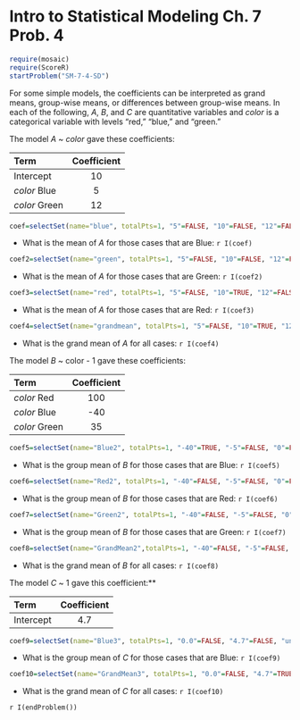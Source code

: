 Intro to Statistical Modeling Ch. 7 Prob. 4 
========================================================
```r
require(mosaic)
require(ScoreR)
startProblem("SM-7-4-SD")
```
For some simple models, the coefficients can be interpreted as grand means, group-wise means, or differences between group-wise means. In each of the following, *A*, *B*, and *C* are quantitative variables and *color* is a categorical variable with levels "red," "blue," and "green."

The model *A* ~ *color* gave these coefficients:

Term | Coefficient
|:----|:----:|
Intercept | 10
*color* Blue | 5
*color* Green | 12

```r
coef=selectSet(name="blue", totalPts=1, "5"=FALSE, "10"=FALSE, "12"=FALSE, "15"=TRUE, "17"=FALSE, "22"=FALSE, "27"=FALSE, "unknown"=FALSE)
```
* What is the mean of *A* for those cases that are Blue: `r I(coef)`

```r
coef2=selectSet(name="green", totalPts=1, "5"=FALSE, "10"=FALSE, "12"=FALSE, "15"=FALSE, "17"=TRUE, "22"=FALSE, "27"=FALSE, "unknown"=FALSE)
```
* What is the mean of *A* for those cases that are Green: `r I(coef2)`

```r
coef3=selectSet(name="red", totalPts=1, "5"=FALSE, "10"=TRUE, "12"=FALSE, "15"=FALSE, "17"=FALSE, "22"=FALSE, "27"=FALSE, "unknown"=FALSE)
```
* What is the mean of *A* for those cases that are Red: `r I(coef3)`

```r
coef4=selectSet(name="grandmean", totalPts=1, "5"=FALSE, "10"=TRUE, "12"=FALSE, "15"=FALSE, "17"=FALSE, "22"=FALSE, "27"=FALSE, "unknown"=FALSE)
```
* What is the grand mean of *A* for all cases: `r I(coef4)`     


The model *B* ~ color - 1 gave these coefficients:

Term | Coefficient
|:----|:----:|
*color* Red | 100
*color* Blue | -40
*color* Green | 35

```r
coef5=selectSet(name="Blue2", totalPts=1, "-40"=TRUE, "-5"=FALSE, "0"=FALSE, "35"=FALSE, "60"=FALSE, "65"=FALSE, "100"=FALSE, "135"=FALSE, "unknown"=FALSE)
```
* What is the group mean of *B* for those cases that are Blue: `r I(coef5)`

```r
coef6=selectSet(name="Red2", totalPts=1, "-40"=FALSE, "-5"=FALSE, "0"=FALSE, "35"=FALSE, "60"=FALSE, "65"=FALSE, "100"=TRUE, "135"=FALSE, "unknown"=FALSE)
```
* What is the group mean of *B* for those cases that are Red: `r I(coef6)` 

```r
coef7=selectSet(name="Green2", totalPts=1, "-40"=FALSE, "-5"=FALSE, "0"=FALSE, "35"=TRUE, "60"=FALSE, "65"=FALSE, "100"=FALSE, "135"=FALSE, "unknown"=FALSE)
```
* What is the group mean of *B* for those cases that are Green: `r I(coef7)`

```r
coef8=selectSet(name="GrandMean2",totalPts=1, "-40"=FALSE, "-5"=FALSE, "0"=FALSE, "35"=FALSE, "60"=FALSE, "65"=FALSE, "100"=FALSE, "135"=FALSE, "unknown"=TRUE)
```
* What is the grand mean of *B* for all cases: `r I(coef8)`


The model *C* ~ 1 gave this coefficient:**

Term | Coefficient
|:----|:----:|
Intercept | 4.7


```r
coef9=selectSet(name="Blue3", totalPts=1, "0.0"=FALSE, "4.7"=FALSE, "unknown"=TRUE)
```
* What is the group mean of *C* for those cases that are Blue: `r I(coef9)`

```r
coef10=selectSet(name="GrandMean3", totalPts=1, "0.0"=FALSE, "4.7"=TRUE, "unknown"=FALSE)
```
* What is the grand mean of *C* for all cases: `r I(coef10)`

`r I(endProblem())`